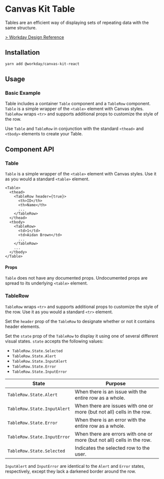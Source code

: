 


<Meta title="Components/Containers/Table" component={Table} />

# Canvas Kit Table

Tables are an efficient way of displaying sets of repeating data with the same structure.

[> Workday Design Reference](https://design.workday.com/components/containers/tables)

## Installation

```sh
yarn add @workday/canvas-kit-react
```

## Usage

### Basic Example

Table includes a container `Table` component and a `TableRow` component. `Table` is a simple wrapper
of the `<table>` element with Canvas styles. `TableRow` wraps `<tr>` and supports additional props
to customize the style of the row.

Use `Table` and `TableRow` in conjunction with the standard `<thead>` and `<tbody>` elements to
create your Table.

<ExampleCodeBlock code={Basic} />

## Component API

### Table

`Table` is a simple wrapper of the `<table>` element with Canvas styles. Use it as you would a
standard `<table>` element.

```tsx
<Table>
  <thead>
    <TableRow header={true}>
      <th>ID</th>
      <th>Name</th>
      ...
    </TableRow>
  </thead>
  <tbody>
    <TableRow>
      <td>1</td>
      <td>Aidan Brown</td>
      ...
    </TableRow>
    ...
  </tbody>
</Table>
```

#### Props

`Table` does not have any documented props. Undocumented props are spread to its underlying
`<table>` element.

### TableRow

`TableRow` wraps `<tr>` and supports additional props to customize the style of the row. Use it as
you would a standard `<tr>` element.

Set the `header` prop of the `TableRow` to designate whether or not it contains header elements.

<ExampleCodeBlock code={RowHeader} />

Set the `state` prop of the `TableRow` to display it using one of several different visual states.
`state` accepts the following values:

- `TableRow.State.Selected`
- `TableRow.State.Alert`
- `TableRow.State.InputAlert`
- `TableRow.State.Error`
- `TableRow.State.InputError`

| State                       | Purpose                                                                |
| --------------------------- | ---------------------------------------------------------------------- |
| `TableRow.State.Alert`      | When there is an issue with the entire row as a whole.                 |
| `TableRow.State.InputAlert` | When there are issues with one or more (but not all) cells in the row. |
| `TableRow.State.Error`      | When there is an error with the entire row as a whole.                 |
| `TableRow.State.InputError` | When there are errors with one or more (but not all) cells in the row. |
| `TableRow.State.Selected`   | Indicates the selected row to the user.                                |

<ExampleCodeBlock code={RowStates} />

`InputAlert` and `InputError` are identical to the `Alert` and `Error` states, respectively, except
they lack a darkened border around the row.

<SymbolDoc name="TableRow" fileName="/react/" />
